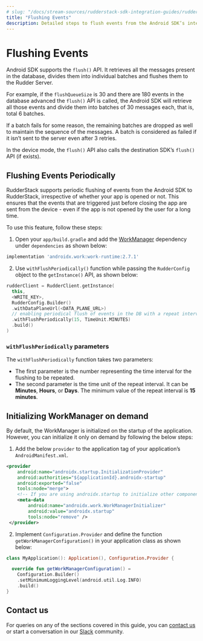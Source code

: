 ```yaml
---
# slug: "/docs/stream-sources/rudderstack-sdk-integration-guides/rudderstack-android-sdk/flushing-events-periodically"
title: "Flushing Events"
description: Detailed steps to flush events from the Android SDK’s internal database to the RudderStack server.
---
```

# Flushing Events

Android SDK supports the `flush()` API. It retrieves all the messages present in the database, divides them into individual batches and flushes them to the Rudder Server.

For example, if the `flushQueueSize` is 30 and there are 180 events in the database advanced the `flush()` API is called, the Android SDK will retrieve all those events and divide them into batches of 30 messages each, that is, total 6 batches. 

If a batch fails for some reason, the remaining batches are dropped as well to maintain the sequence of the messages. A batch is considered as failed if it isn’t sent to the server even after 3 retries. 

In the device mode, the `flush()` API also calls the destination SDK’s `flush()` API (if exists).  
 

## Flushing Events Periodically

RudderStack supports periodic flushing of events from the Android SDK to RudderStack, irrespective of whether your app is opened or not. This ensures that the events that are triggered just before closing the app are sent from the device - even if the app is not opened by the user for a long time.

To use this feature, follow these steps:

1. Open your `app/build.gradle` and add the [WorkManager](https://developer.android.com/jetpack/androidx/releases/work) dependency under `dependencies` as shown below:

```groovy
implementation 'androidx.work:work-runtime:2.7.1'
```

2. Use `withFlushPeriodically()` function while passing the `RudderConfig` object to the `getInstance()` API, as shown below:

```kotlin
rudderClient = RudderClient.getInstance(
  this,
  <WRITE_KEY>,
  RudderConfig.Builder()
  .withDataPlaneUrl(<DATA_PLANE_URL>)
  // enabling periodical flush of events in the DB with a repeat interval of 15 minutes
  .withFlushPeriodically(15, TimeUnit.MINUTES)
  .build()
)
```
### `withFlushPeriodically` parameters

The `withFlushPeriodically` function takes two parameters:

* The first parameter is the number representing the time interval for the flushing to be repeated.
* The second parameter is the time unit of the repeat interval. It can be **Minutes**, **Hours**, or **Days**. The minimum value of the repeat interval is **15 minutes**.

## Initializing WorkManager on demand

By default, the WorkManager is initialized on the startup of the application. However, you can initialize it only on demand by following the below steps:

1. Add the below `provider` to the application tag of your application’s `AndroidManifest.xml`.

```xml
<provider
    android:name="androidx.startup.InitializationProvider"
    android:authorities="${applicationId}.androidx-startup"
    android:exported="false"
    tools:node="merge">
    <!-- If you are using androidx.startup to initialize other components -->
    <meta-data
        android:name="androidx.work.WorkManagerInitializer"
        android:value="androidx.startup"
        tools:node="remove" />
 </provider>
 ```

2. Implement `Configuration.Provider` and define the function `getWorkManagerConfiguration()` in your application class as shown below:

```kotlin
class MyApplication(): Application(), Configuration.Provider {

  override fun getWorkManagerConfiguration() =
    Configuration.Builder()
    .setMinimumLoggingLevel(android.util.Log.INFO)
    .build()
}
```

## Contact us

For queries on any of the sections covered in this guide, you can [contact us](mailto:%20docs@rudderstack.com) or start a conversation in our [Slack](https://rudderstack.com/join-rudderstack-slack-community) community.
